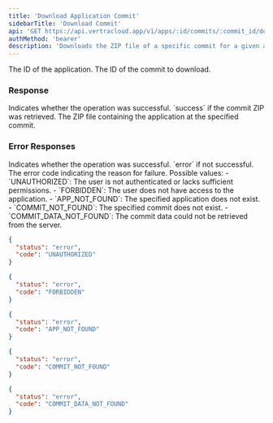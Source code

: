 ```yaml
---
title: 'Download Application Commit'
sidebarTitle: 'Download Commit'
api: 'GET https://api.vertracloud.app/v1/apps/:id/commits/:commit_id/download'
authMethod: 'bearer'
description: 'Downloads the ZIP file of a specific commit for a given application.'
---
```


<ParamField path="id" type="string">
  The ID of the application.
</ParamField>

<ParamField path="commit_id" type="string">
  The ID of the commit to download.
</ParamField>

### Response

<ResponseField name="status" type="string">
  Indicates whether the operation was successful. `success` if the commit ZIP was retrieved.
</ResponseField>

<ResponseField name="response" type="file">
  The ZIP file containing the application at the specified commit.
</ResponseField>

### Error Responses

<ResponseField name="status" type="string">
  Indicates whether the operation was successful. `error` if not successful.
</ResponseField>

<ResponseField name="code" type="string">
  The error code indicating the reason for failure. Possible values:
  - `UNAUTHORIZED`: The user is not authenticated or lacks sufficient permissions.
  - `FORBIDDEN`: The user does not have access to the application.
  - `APP_NOT_FOUND`: The specified application does not exist.
  - `COMMIT_NOT_FOUND`: The specified commit does not exist.
  - `COMMIT_DATA_NOT_FOUND`: The commit data could not be retrieved from the server.
</ResponseField>

<ResponseExample>

```json Error Response (403)
{
  "status": "error",
  "code": "UNAUTHORIZED"
}
```

```json Error Response (403)
{
  "status": "error",
  "code": "FORBIDDEN"
}
```

```json Error Response (404)
{
  "status": "error",
  "code": "APP_NOT_FOUND"
}
```

```json Error Response (404)
{
  "status": "error",
  "code": "COMMIT_NOT_FOUND"
}
```

```json Error Response (404)
{
  "status": "error",
  "code": "COMMIT_DATA_NOT_FOUND"
}
```

</ResponseExample>